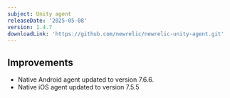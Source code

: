 ```yaml
---
subject: Unity agent
releaseDate: '2025-05-08'
version: 1.4.7
downloadLink: 'https://github.com/newrelic/newrelic-unity-agent.git'
---
```



## Improvements

- Native Android agent updated to version 7.6.6.
- Native iOS agent updated to version 7.5.5
